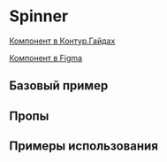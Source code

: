 
<Meta of={SpinnerStories} />

# Spinner

[Компонент в Контур.Гайдах](https://guides.kontur.ru/components/progress-indicators/spinner/)

[Компонент в Figma](https://www.figma.com/file/87ScqxPzJpF9DcVBNYWOjM/%E2%9A%A1-Kontur-UI-Modern-Layout?node-id=396%3A15631)

<Description />

## Базовый пример

<Primary />

## Пропы

<Controls />

## Примеры использования

<Stories />
